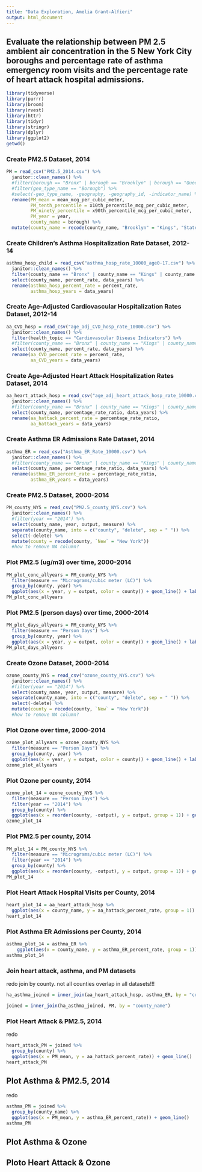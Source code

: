 ```yaml
---
title: "Data Exploration, Amelia Grant-Alfieri"
output: html_document
---
```


## Evaluate the relationship between PM 2.5 ambient air concentration in the 5 New York City boroughs and percentage rate of asthma emergency room visits and the percentage rate of heart attack hospital admissions. 

```r
library(tidyverse)
library(purrr)
library(broom)
library(rvest)
library(httr)
library(tidyr)
library(stringr)
library(dplyr)
library(ggplot2)
getwd()
```

### Create PM2.5 Dataset, 2014
```r
PM = read_csv("PM2.5_2014.csv") %>%
  janitor::clean_names() %>%
  #filter(borough == "Bronx" | borough == "Brooklyn" | borough == "Queens" | borough == "Staten Island" | borough == "Manhattan") %>%
  #filter(geo_type_name == "Borough") %>%
  #select(-geo_type_name, -geography, -geography_id, -indicator_name) %>%
  rename(PM_mean = mean_mcg_per_cubic_meter, 
         PM_tenth_percentile = x10th_percentile_mcg_per_cubic_meter,
         PM_ninety_percentile = x90th_percentile_mcg_per_cubic_meter, 
         PM_year = year,
         county_name = borough) %>%
  mutate(county_name = recode(county_name, "Brooklyn" = "Kings", "Staten Island" = "Richmond", "Manhattan" = "New York"))
```

### Create Children's Asthma Hospitalization Rate Dataset, 2012-14
```r
asthma_hosp_child = read_csv("asthma_hosp_rate_10000_age0-17.csv") %>%
  janitor::clean_names() %>%
  filter(county_name == "Bronx" | county_name == "Kings" | county_name == "Queens" | county_name == "Richmond" | county_name == "New York") %>%
  select(county_name, percent_rate, data_years) %>%
  rename(asthma_hosp_percent_rate = percent_rate, 
         asthma_hosp_years = data_years)
```

### Create Age-Adjusted Cardiovascular Hospitalization Rates Dataset, 2012-14
```r
aa_CVD_hosp = read_csv("age_adj_CVD_hosp_rate_10000.csv") %>%
  janitor::clean_names() %>%
  filter(health_topic == "Cardiovascular Disease Indicators") %>%
  #filter(county_name == "Bronx" | county_name == "Kings" | county_name == "Queens" | county_name == "Richmond" | county_name == "New York") %>%
  select(county_name, percent_rate, data_years) %>%
  rename(aa_CVD_percent_rate = percent_rate, 
         aa_CVD_years = data_years)
```

### Create Age-Adjusted Heart Attack Hospitalization Rates Dataset, 2014
```r
aa_heart_attack_hosp = read_csv("age_adj_heart_attack_hosp_rate_10000.csv") %>%
  janitor::clean_names() %>%
  #filter(county_name == "Bronx" | county_name == "Kings" | county_name == "Queens" | county_name == "Richmond" | county_name == "New York") %>%
  select(county_name, percentage_rate_ratio, data_years) %>%
  rename(aa_hattack_percent_rate = percentage_rate_ratio,
         aa_hattack_years = data_years)
```

### Create Asthma ER Admissions Rate Dataset, 2014
```r
asthma_ER = read_csv("Asthma_ER_Rate_10000.csv") %>%
  janitor::clean_names() %>%
  #filter(county_name == "Bronx" | county_name == "Kings" | county_name == "Queens" | county_name == "Richmond" | county_name == "New York") %>%
  select(county_name, percentage_rate_ratio, data_years) %>%
  rename(asthma_ER_percent_rate = percentage_rate_ratio, 
         asthma_ER_years = data_years)
```

### Create PM2.5 Dataset, 2000-2014
```r
PM_county_NYS = read_csv("PM2.5_county_NYS.csv") %>%
  janitor::clean_names() %>%
  #filter(year == "2014") %>%
  select(county_name, year, output, measure) %>%
  separate(county_name, into = c("county", "delete", sep = " ")) %>% 
  select(-delete) %>%
  mutate(county = recode(county, `New` = "New York"))
  #how to remove NA column?
```

### Plot PM2.5 (ug/m3) over time, 2000-2014
```r
PM_plot_conc_allyears = PM_county_NYS %>%
  filter(measure == "Micrograms/cubic meter (LC)") %>%
  group_by(county, year) %>%
  ggplot(aes(x = year, y = output, color = county)) + geom_line() + labs(title = "Ambient PM2.5 Concentrations in New York State, 2000-2014", x = "Year", y = "PM2.5 (ug/m3)")
PM_plot_conc_allyears
```
### Plot PM2.5 (person days) over time, 2000-2014
```r
PM_plot_days_allyears = PM_county_NYS %>%
  filter(measure == "Person Days") %>%
  group_by(county, year) %>%
  ggplot(aes(x = year, y = output, color = county)) + geom_line() + labs(title = "Time at Risk for Ambient PM2.5 Exposure in New York State, 2000-2014", x = "Year", y = "PM2.5 (person days)")
PM_plot_days_allyears
```


### Create Ozone Dataset, 2000-2014
```r
ozone_county_NYS = read_csv("ozone_county_NYS.csv") %>%
  janitor::clean_names() %>%
  #filter(year == "2014") %>%
  select(county_name, year, output, measure) %>%
  separate(county_name, into = c("county", "delete", sep = " ")) %>% 
  select(-delete) %>%
  mutate(county = recode(county, `New` = "New York"))
  #how to remove NA column?
```

### Plot Ozone over time, 2000-2014
```r
ozone_plot_allyears = ozone_county_NYS %>%
  filter(measure == "Person Days") %>%
  group_by(county, year) %>%
  ggplot(aes(x = year, y = output, color = county)) + geom_line() + labs(title = "Time at Risk of Ambient Ozone Exposure in New York State, 2000-2014", x = "Year", y = "Ozone (person days)")
ozone_plot_allyears
```
### Plot Ozone per county, 2014
```r
ozone_plot_14 = ozone_county_NYS %>%
  filter(measure == "Person Days") %>%
  filter(year == "2014") %>%
  group_by(county) %>%
  ggplot(aes(x = reorder(county, -output), y = output, group = 1)) + geom_histogram(stat = "identity") + labs(title = "Time at Risk of Ambient Ozone Exposure in New York State, 2014", x = "County", y = "Ozone (person days)") + theme(axis.text.x = element_text(angle = 90))
ozone_plot_14
```

### Plot PM2.5 per county, 2014
```r
PM_plot_14 = PM_county_NYS %>%
  filter(measure == "Micrograms/cubic meter (LC)") %>%
  filter(year == "2014") %>%
  group_by(county) %>%
  ggplot(aes(x = reorder(county, -output), y = output, group = 1)) + geom_histogram(stat = "identity") + labs(title = "Ambient PM2.5 Concentrations in New York State, 2014", x = "County", y = "PM2.5 (ug/m3)") + theme(axis.text.x = element_text(angle = 90))
PM_plot_14
```

### Plot Heart Attack Hospital Visits per County, 2014
```r
heart_plot_14 = aa_heart_attack_hosp %>%
  ggplot(aes(x = county_name, y = aa_hattack_percent_rate, group = 1)) + geom_histogram(stat = "identity")
heart_plot_14
```

### Plot Asthma ER Admissions per County, 2014
```r
asthma_plot_14 = asthma_ER %>%
    ggplot(aes(x = county_name, y = asthma_ER_percent_rate, group = 1)) + geom_histogram(stat = "identity") 
asthma_plot_14 
```

### Join heart attack, asthma, and PM datasets
redo join by county. not all counties overlap in all datasets!!!
```r
ha_asthma_joined = inner_join(aa_heart_attack_hosp, asthma_ER, by = "county_name")

joined = inner_join(ha_asthma_joined, PM, by = "county_name")
```

### Plot Heart Attack & PM2.5, 2014
redo 
```r
heart_attack_PM = joined %>%  
  group_by(county) %>%
  ggplot(aes(x = PM_mean, y = aa_hattack_percent_rate)) + geom_line()
heart_attack_PM
```

## Plot Asthma & PM2.5, 2014
redo
```r
asthma_PM = joined %>% 
  group_by(county_name) %>%
  ggplot(aes(x = PM_mean, y = asthma_ER_percent_rate)) + geom_line()
asthma_PM
```


## Plot Asthma & Ozone

## Ploto Heart Attack & Ozone


